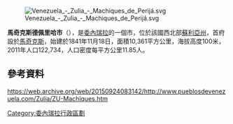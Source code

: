 [[Image:Venezuela_-_Zulia_-_Machiques_de_Perijá.svg|right]]

'''馬奇克斯德佩里哈市'''（{{lang-es|Municipio Machiques de Perijá}}），是[[委內瑞拉|委內瑞拉]]的一個市，位於該國西北部[[蘇利亞州|蘇利亞州]]，首府設於[[馬奇克斯|馬奇克斯]]，始建於1841年11月18日，面積10,361平方公里，海拔高度100米，2011年人口122,734，人口密度每平方公里11.85人。

==參考資料==
https://web.archive.org/web/20150924083142/http://www.pueblosdevenezuela.com/Zulia/ZU-Machiques.htm

{{Venezuela-geo-stub}}
[[Category:委內瑞拉行政區劃|Category:委內瑞拉行政區劃]]